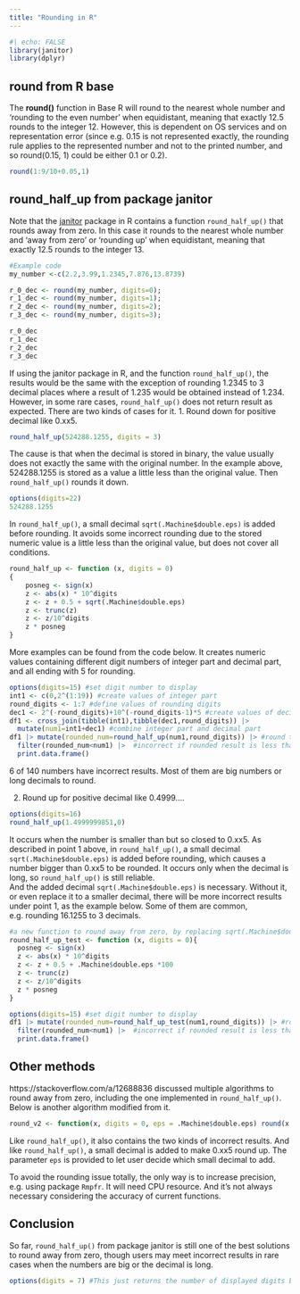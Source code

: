 ```yaml
---
title: "Rounding in R"
---
```


```R
#| echo: FALSE
library(janitor)
library(dplyr) 
```



## round from R base

The **round()** function in Base R will round to the nearest whole number and 'rounding to the even number' when equidistant, meaning that exactly 12.5 rounds to the integer 12. However, this is dependent on OS services and on representation error (since e.g. 0.15 is not represented exactly, the rounding rule applies to the represented number and not to the printed number, and so round(0.15, 1) could be either 0.1 or 0.2).

```R
round(1:9/10+0.05,1)
```

## round_half_up from package janitor

Note that the [janitor](https://sfirke.github.io/janitor/) package in R contains a function `round_half_up()` that rounds away from zero. In this case it rounds to the nearest whole number and 'away from zero' or 'rounding up' when equidistant, meaning that exactly 12.5 rounds to the integer 13.

```R
#Example code
my_number <-c(2.2,3.99,1.2345,7.876,13.8739)

r_0_dec <- round(my_number, digits=0);
r_1_dec <- round(my_number, digits=1);
r_2_dec <- round(my_number, digits=2);
r_3_dec <- round(my_number, digits=3);

r_0_dec
r_1_dec
r_2_dec
r_3_dec
```

If using the janitor package in R, and the function `round_half_up()`, the results would be the same with the exception of rounding 1.2345 to 3 decimal places where a result of 1.235 would be obtained instead of 1.234.
However, in some rare cases, `round_half_up()` does not return result as expected. There are two kinds of cases for it. 1. Round down for positive decimal like 0.xx5.

```R
round_half_up(524288.1255, digits = 3)
```

The cause is that when the decimal is stored in binary, the value usually does not exactly the same with the original number. In the example above, 524288.1255 is stored as a value a little less than the original value. Then `round_half_up()` rounds it down.

```R
options(digits=22)
524288.1255
```


In `round_half_up()`, a small decimal `sqrt(.Machine$double.eps)` is added before rounding. It avoids some incorrect rounding due to the stored numeric value is a little less than the original value, but does not cover all conditions.

```R
round_half_up <- function (x, digits = 0) 
{
    posneg <- sign(x)
    z <- abs(x) * 10^digits
    z <- z + 0.5 + sqrt(.Machine$double.eps)
    z <- trunc(z)
    z <- z/10^digits
    z * posneg
}
```

More examples can be found from the code below. It creates numeric values containing different digit numbers of integer part and decimal part, and all ending with 5 for rounding.

```R
options(digits=15) #set digit number to display 
int1 <- c(0,2^(1:19)) #create values of integer part
round_digits <- 1:7 #define values of rounding digits
dec1 <- 2^(-round_digits)+10^(-round_digits-1)*5 #create values of decimal part
df1 <- cross_join(tibble(int1),tibble(dec1,round_digits)) |>
  mutate(num1=int1+dec1) #combine integer part and decimal part
df1 |> mutate(rounded_num=round_half_up(num1,round_digits)) |> #round the numbers
  filter(rounded_num<num1) |>  #incorrect if rounded result is less than the original number
  print.data.frame()
```

6 of 140 numbers have incorrect results. Most of them are big numbers or long decimals to round.

2.  Round up for positive decimal like 0.4999....

```R
options(digits=16)
round_half_up(1.4999999851,0)

```

It occurs when the number is smaller than but so closed to 0.xx5. As described in point 1 above, in `round_half_up()`, a small decimal `sqrt(.Machine$double.eps)` is added before rounding, which causes a number bigger than 0.xx5 to be rounded. It occurs only when the decimal is long, so `round_half_up()` is still reliable.\
And the added decimal `sqrt(.Machine$double.eps)` is necessary. Without it, or even replace it to a smaller decimal, there will be more incorrect results under point 1, as the example below. Some of them are common, e.g. rounding 16.1255 to 3 decimals.

```R
#a new function to round away from zero, by replacing sqrt(.Machine$double.eps) in round_half_up to a smaller number
round_half_up_test <- function (x, digits = 0){
  posneg <- sign(x)
  z <- abs(x) * 10^digits
  z <- z + 0.5 + .Machine$double.eps *100
  z <- trunc(z)
  z <- z/10^digits
  z * posneg
}

options(digits=15) #set digit number to display 
df1 |> mutate(rounded_num=round_half_up_test(num1,round_digits)) |> #round the numbers
  filter(rounded_num<num1) |>  #incorrect if rounded result is less than the original number
  print.data.frame()
```

## Other methods

https://stackoverflow.com/a/12688836 discussed multiple algorithms to round away from zero, including the one implemented in `round_half_up()`. Below is another algorithm modified from it.

```R
round_v2 <- function(x, digits = 0, eps = .Machine$double.eps) round(x + x * eps, digits = digits)
```

Like `round_half_up()`, it also contains the two kinds of incorrect results. And like `round_half_up()`, a small decimal is added to make 0.xx5 round up. The parameter `eps` is provided to let user decide which small decimal to add.

To avoid the rounding issue totally, the only way is to increase precision, e.g. using package `Rmpfr`. It will need CPU resource. And it's not always necessary considering the accuracy of current functions.

## Conclusion

So far, `round_half_up()` from package janitor is still one of the best solutions to round away from zero, though users may meet incorrect results in rare cases when the numbers are big or the decimal is long.

```R
options(digits = 7) #This just returns the number of displayed digits back to the default
```

